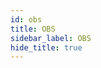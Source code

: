 ```yaml
---
id: obs
title: OBS
sidebar_label: OBS
hide_title: true
---
```


<div>
    <WikiEntry 
        title= "OBS Studio" 
        pic_url= "https://obsproject.com/assets/images/new_icon_small-r.png" 
        description= 'OBS is a free and open-source software "designed for capturing, compositing, encoding, recording, and streaming video content, efficiently". OBS is cross platform and incredibly popular which leads it to be well documented.'
        developer= "Jim and OBS Studio Contributors"
        website= "https://obsproject.com/"
        support= "https://obsproject.com/wiki/Home"
        protocol= "Hosts audio/video streaming"
        os_support= "Cross-platform"
        pricing= "Free"
        sign_up= "No"
        hosting= "Yes"
        rec_speed= "Varies by use-case"
        req_speed= "Varies by use-case"
        max_qual= "Varies by use-case"
        latency= "Varies by use-case"
        last_update= "Recently updated"
        open_source= "Yes"
        repo= "https://github.com/obsproject/obs-studio"
        ease= "OBS is the gold standard of open-source software and likely the most popular utility for hosting audio/video streams online. It is quite easy to use but is also incredibly extendible for advanced usage."
        issues= ""
        info= ""
        caution= ""
    />
</div>